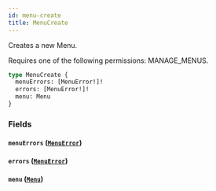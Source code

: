 ```yaml
---
id: menu-create
title: MenuCreate
---
```


Creates a new Menu.

Requires one of the following permissions: MANAGE_MENUS.

```graphql
type MenuCreate {
  menuErrors: [MenuError!]!
  errors: [MenuError!]!
  menu: Menu
}
```

### Fields

#### `menuErrors` ([`MenuError`](../../../developer/api-reference/objects/menu-error))

#### `errors` ([`MenuError`](../../../developer/api-reference/objects/menu-error))

#### `menu` ([`Menu`](../../../developer/api-reference/objects/menu))
